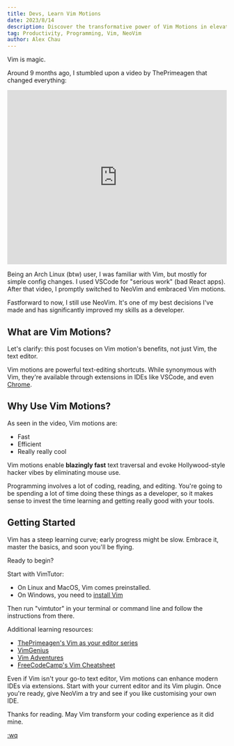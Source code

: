 ```yaml
---
title: Devs, Learn Vim Motions
date: 2023/8/14
description: Discover the transformative power of Vim Motions in elevating your coding skills.
tag: Productivity, Programming, Vim, NeoVim
author: Alex Chau
---
```


Vim is magic.

Around 9 months ago, I stumbled upon a video by ThePrimeagen that changed everything:
<iframe
  className="next-image"
  height="400px"
  width="100%"
  src="https://www.youtube.com/embed/y6VJBeZEDZU"
  title="VimTutor World Record Speed Run 100% No Glitch"
  frameborder="0"
  allow="accelerometer; autoplay; clipboard-write; encrypted-media; gyroscope; picture-in-picture; web-share"
  allowfullscreen
></iframe>

Being an Arch Linux (btw) user, I was familiar with Vim, but mostly for simple config changes. I used VSCode for "serious work" (bad React apps). After that video, I promptly switched to NeoVim and embraced Vim motions.

Fastforward to now, I still use NeoVim. It's one of my best decisions I've made and has significantly improved my skills as a developer.

## What are Vim Motions?

Let's clarify: this post focuses on Vim motion's benefits, not just Vim, the text editor.

Vim motions are powerful text-editing shortcuts. While synonymous with Vim, they're available through extensions in IDEs like VSCode, and even [Chrome](https://chrome.google.com/webstore/detail/vimium/dbepggeogbaibhgnhhndojpepiihcmeb).

## Why Use Vim Motions?

As seen in the video, Vim motions are:
- Fast
- Efficient
- Really really cool

Vim motions enable **blazingly fast** text traversal and evoke Hollywood-style hacker vibes by eliminating mouse use.

Programming involves a lot of coding, reading, and editing. You're going to be spending a lot of time doing these things as
a developer, so it makes sense to invest the time learning and getting really good with your tools. 

## Getting Started

Vim has a steep learning curve; early progress might be slow. Embrace it, master the basics, and soon you'll be flying.

Ready to begin?

Start with VimTutor:

- On Linux and MacOS, Vim comes preinstalled.
- On Windows, you need to [install Vim](https://www.vim.org/download.php#pc)

Then run "vimtutor" in your terminal or command line and follow the instructions from there.

Additional learning resources:
- [ThePrimeagen's Vim as your editor series](https://www.youtube.com/watch?v=X6AR2RMB5tE&list=PLm323Lc7iSW_wuxqmKx_xxNtJC_hJbQ7R&ab_channel=ThePrimeagen)
- [VimGenius](http://www.vimgenius.com/)
- [Vim Adventures](https://vim-adventures.com/)
- [FreeCodeCamp's Vim Cheatsheet](https://www.ssp.sh/blog/why-using-neovim-data-engineer-and-writer-2023/vim-language-cheetsheet.png)

Even if Vim isn't your go-to text editor, Vim motions can enhance modern IDEs via extensions. Start with your current editor and its Vim plugin.
Once you're ready, give NeoVim a try and see if you like customising your own IDE.

Thanks for reading. May Vim transform your coding experience as it did mine.

[:wq](https://stackoverflow.com/questions/11828270/how-do-i-exit-vim)

